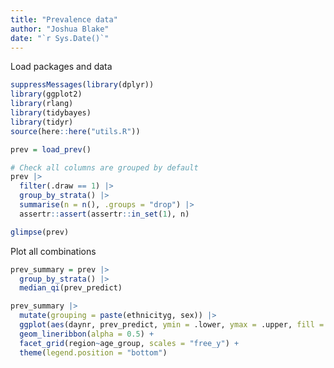 ```yaml
---
title: "Prevalence data"
author: "Joshua Blake"
date: "`r Sys.Date()`"
---
```


Load packages and data
```r
suppressMessages(library(dplyr))
library(ggplot2)
library(rlang)
library(tidybayes)
library(tidyr)
source(here::here("utils.R"))

prev = load_prev()

# Check all columns are grouped by default
prev |>
  filter(.draw == 1) |>
  group_by_strata() |>
  summarise(n = n(), .groups = "drop") |>
  assertr::assert(assertr::in_set(1), n)

glimpse(prev)
```

Plot all combinations

```r
prev_summary = prev |>
  group_by_strata() |>
  median_qi(prev_predict)

prev_summary |>
  mutate(grouping = paste(ethnicityg, sex)) |>
  ggplot(aes(daynr, prev_predict, ymin = .lower, ymax = .upper, fill = grouping, colour = grouping)) +
  geom_lineribbon(alpha = 0.5) +
  facet_grid(region~age_group, scales = "free_y") +
  theme(legend.position = "bottom")
```